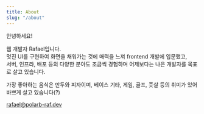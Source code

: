 ```yaml
---
title: About
slug: "/about"
---
```


안녕하세요!

웹 개발자 Rafael입니다. <br />
멋진 UI를 구현하여 화면을 채워가는 것에 매력을 느껴 frontend 개발에 입문했고, <br />
서버, 인프라, 배포 등의 다양한 분야도 조금씩 경험하며 어제보다는 나은 개발자를 목표로 살고 있습니다.

가장 좋아하는 음식은 만두와 피자이며,
베이스 기타, 게임, 골프, 풋살 등의 취미가 있어 바쁘게 살고 있습니다(?)

rafael@polarb-raf.dev
